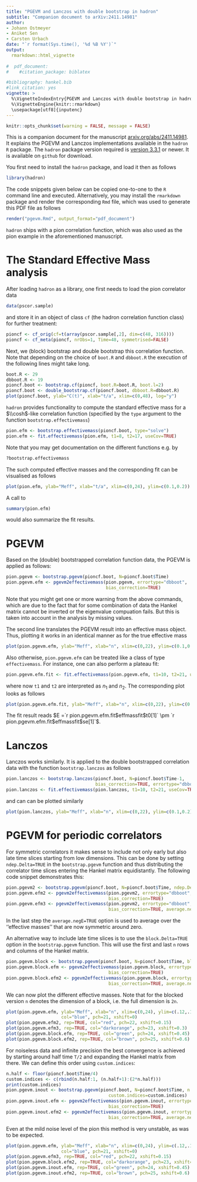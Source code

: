 ```yaml
---
title: "PGEVM and Lanczos with double bootstrap in hadron"
subtitle: "Companion document to arXiv:2411.14981"
author: 
- Johann Ostmeyer
- Aniket Sen 
- Carsten Urbach
date: "`r format(Sys.time(), '%d %B %Y')`"
output:
  rmarkdown::html_vignette
  
#  pdf_document:
#    #citation_package: biblatex

#bibliography: hankel.bib
#link_citation: yes
vignette: >
  %\VignetteIndexEntry{PGEVM and Lanczos with double bootstrap in hadron}
  %\VignetteEngine{knitr::rmarkdown}
  \usepackage[utf8]{inputenc}
---
```


```r
knitr::opts_chunk$set(warning = FALSE, message = FALSE) 
```

This is a companion document for the manuscript
[arxiv.org/abs/2411.14981](https://arxiv.org/abs/2411.14981). It
explains the PGEVM and Lanczos implementations available in the
`hadron` `R` package. The `hadron` package version required is
[version 3.3.1](https://github.com/HISKP-LQCD/hadron/tree/3.3.1) or newer.
It is available on `github` for download. 

You first need to install the `hadron` package, and load it then as follows

```r
library(hadron)
```

The code snippets given below can be copied one-to-one to the `R`
command line and executed. Alternatively, you may install the
`rmarkdown` package and render the corresponding `Rmd` file, which was
used to generate this PDF file as follows

```r
render("pgevm.Rmd", output_format="pdf_document")
```

`hadron` ships with a pion correlation function, which was also used
as the pion example in the aforementioned manuscript.

# The Standard Effective Mass analysis

After loading `hadron` as a library, one first needs to load the pion
correlator data

```r
data(pscor.sample)
```

and store it in an object of class `cf` (the hadron correlation
function class) for further treatment:

```r
pioncf <- cf_orig(cf=t(array(pscor.sample[,2], dim=c(48, 316))))
pioncf <- cf_meta(pioncf, nrObs=1, Time=48, symmetrised=FALSE)
```

Next, we (block) bootstrap and double bootstrap this correlation
function. Note that depending on the choice of `boot.R` and
`dbboot.R` the execution of the following lines might take long.

```r
boot.R <- 29
dbboot.R <- 19
pioncf.boot <- bootstrap.cf(pioncf, boot.R=boot.R, boot.l=2)
pioncf.boot <- double_bootstrap.cf(pioncf.boot, dbboot.R=dbboot.R)
plot(pioncf.boot, ylab="C(t)", xlab="t/a", xlim=c(0,48), log="y")
```

`hadron` provides functionality to compute the standard effective mass
for a $\\cosh$-like correlation function (specified by the `type`
argument to the function `bootstrap.effectivemass`)

```r
pion.efm <- bootstrap.effectivemass(pioncf.boot, type="solve")
pion.efm <- fit.effectivemass(pion.efm, t1=8, t2=17, useCov=TRUE)
```

Note that you may get documentation on the different functions e.g. by

```r
?bootstrap.effectivemass
```

The such computed effective masses and the corresponding fit can be
visualised as follows

```r
plot(pion.efm, ylab="Meff", xlab="t/a", xlim=c(0,24), ylim=c(0.1,0.2))
```

A call to 

```r
summary(pion.efm)
```

would also summarize the fit results.

# PGEVM

Based on the (double) bootstrapped correlation function data, the PGEVM
is applied as follows:

```r
pion.pgevm <- bootstrap.pgevm(pioncf.boot, N=pioncf.boot$Time)
pion.pgevm.efm <- pgevm2effectivemass(pion.pgevm, errortype="dbboot",
                                      bias_correction=TRUE)
```

Note that you might get one or more warning from the above commands,
which are due to the fact that for some combination of data the Hankel
matrix cannot be inverted or the eigenvalue compuation fails. But this
is taken into account in the analysis by missing values.

The second line translates the PGEVM result into an effective mass
object. Thus, plotting it works in an identical manner as for the true
effective mass

```r
plot(pion.pgevm.efm, ylab="Meff", xlab="n", xlim=c(0,22), ylim=c(0.1,0.2), col="blue")
```

Also otherwise, `pion.pgevm.efm` can be treated like a class of type
`effectivemass`. For instance, one can also perform a plateau fit:

```r
pion.pgevm.efm.fit <- fit.effectivemass(pion.pgevm.efm, t1=10, t2=21, useCov=TRUE)
```

where now `t1` and `t2` are interpreted as $n_1$ and $n_2$. The
corresponding plot looks as follows

```r
plot(pion.pgevm.efm.fit, ylab="Meff", xlab="n", xlim=c(0,22), ylim=c(0.1,0.2), col="blue")
```

The fit result reads $E =`r pion.pgevm.efm.fit$effmassfit$t0[1]` \pm `r pion.pgevm.efm.fit$effmassfit$se[1]`$.

# Lanczos

Lanczos works similarly. It is applied to the double bootstrapped
correlation data with the function `bootstrap.lanczos` as follows

```r
pion.lanczos <- bootstrap.lanczos(pioncf.boot, N=pioncf.boot$Time-1,
                                  bias_correction=TRUE, errortype="dbboot", pivot=TRUE)
pion.lanczos <- fit.effectivemass(pion.lanczos, t1=10, t2=21, useCov=TRUE)
```

and can can be plotted similarly

```r
plot(pion.lanczos, ylab="Meff", xlab="n", xlim=c(0,22), ylim=c(0.1,0.2), col="red")
```

# PGEVM for periodic correlators

For symmetric correlators it makes sense to include not only early but also late time slices starting from low dimensions. This can be done by setting `ndep.Delta=TRUE` in the `bootstrap.pgevm` function and thus distributing the correlator time slices entering the Hankel matrix equidistantly. The following code snippet demonstrates this:

```r
pion.pgevm2 <- bootstrap.pgevm(pioncf.boot, N=pioncf.boot$Time, ndep.Delta=TRUE)
pion.pgevm.efm2 <- pgevm2effectivemass(pion.pgevm2, errortype="dbboot",
                                       bias_correction=TRUE)
pion.pgevm.efm3 <- pgevm2effectivemass(pion.pgevm2, errortype="dbboot",
                                       bias_correction=TRUE, average.negE=TRUE)
```

In the last step the `average.negE=TRUE` option is used to average over the ''effective masses'' that are now symmetric around zero.

An alternative way to include late time slices is to use the `block.Delta=TRUE` option in the `bootstrap.pgevm` function. This will use the first and last `n` rows and columns of the Hankel matrix.

```r
pion.pgevm.block <- bootstrap.pgevm(pioncf.boot, N=pioncf.boot$Time, block.Delta=TRUE)
pion.pgevm.block.efm <- pgevm2effectivemass(pion.pgevm.block, errortype="dbboot",
                                       bias_correction=TRUE)
pion.pgevm.block.efm2 <- pgevm2effectivemass(pion.pgevm.block, errortype="dbboot",
                                       bias_correction=TRUE, average.negE=TRUE)
```

We can now plot the different effective masses. Note that for the blocked version `n` denotes the dimension of a block, i.e. the full dimension is `2n`.

```r
plot(pion.pgevm.efm, ylab="Meff", xlab="n", xlim=c(0,24), ylim=c(.12,.155),
                     col="blue", pch=21, xshift=0)
plot(pion.pgevm.efm2, rep=TRUE, col="red", pch=22, xshift=0.15)
plot(pion.pgevm.efm3, rep=TRUE, col="darkorange", pch=23, xshift=0.3)
plot(pion.pgevm.block.efm, rep=TRUE, col="green", pch=24, xshift=0.45)
plot(pion.pgevm.block.efm2, rep=TRUE, col="brown", pch=25, xshift=0.6)
```

For noiseless data and infinite precision the best convergence is achieved by starting around half time `T/2` and expanding the Hankel matrix from there. We can define this order using `custom.indices`:

```r
n.half <- floor(pioncf.boot$Time/4)
custom.indices <- c(rbind(n.half:1, (n.half+1):(2*n.half)))
print(custom.indices)
pion.pgevm.inout <- bootstrap.pgevm(pioncf.boot, N=pioncf.boot$Time, n.max=2*n.half,
                                       custom.indices=custom.indices)
pion.pgevm.inout.efm <- pgevm2effectivemass(pion.pgevm.inout, errortype="dbboot",
                                       bias_correction=TRUE)
pion.pgevm.inout.efm2 <- pgevm2effectivemass(pion.pgevm.inout, errortype="dbboot",
                                       bias_correction=TRUE, average.negE=TRUE)
```

Even at the mild noise level of the pion this method is very unstable, as was to be expected.

```r
plot(pion.pgevm.efm, ylab="Meff", xlab="n", xlim=c(0,24), ylim=c(.12,.155),
                     col="blue", pch=21, xshift=0)
plot(pion.pgevm.efm3, rep=TRUE, col="red", pch=22, xshift=0.15)
plot(pion.pgevm.block.efm2, rep=TRUE, col="darkorange", pch=23, xshift=0.3)
plot(pion.pgevm.inout.efm, rep=TRUE, col="green", pch=24, xshift=0.45)
plot(pion.pgevm.inout.efm2, rep=TRUE, col="brown", pch=25, xshift=0.6)
```
